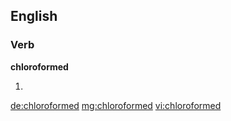 ==English==
===Verb===
'''chloroformed'''
# {{past of|[[chloroform]]}}

[[de:chloroformed]]
[[mg:chloroformed]]
[[vi:chloroformed]]